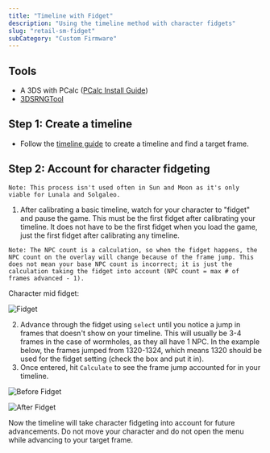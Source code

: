 ```yaml
---
title: "Timeline with Fidget"
description: "Using the timeline method with character fidgets"
slug: "retail-sm-fidget"
subCategory: "Custom Firmware"
---
```


## Tools

- A 3DS with PCalc ([PCalc Install Guide](https://www.pokemonrng.com/misc-3ds-installing-pcalc))
- [3DSRNGTool](https://github.com/wwwwwwzx/3DSRNGTool/releases)

## Step 1: Create a timeline

- Follow the [timeline guide](https://www.pokemonrng.com/retail-sm-timeline) to create a timeline and find a target frame.

## Step 2: Account for character fidgeting

```
Note: This process isn't used often in Sun and Moon as it's only viable for Lunala and Solgaleo.
```

1. After calibrating a basic timeline, watch for your character to "fidget" and pause the game. This must be the first fidget after calibrating your timeline. It does not have to be the first fidget when you load the game, just the first fidget after calibrating any timeline.

```
Note: The NPC count is a calculation, so when the fidget happens, the NPC count on the overlay will change because of the frame jump. This does not mean your base NPC count is incorrect; it is just the calculation taking the fidget into account (NPC count = max # of frames advanced - 1).
```

Character mid fidget:

![Fidget](/images/Sun-Moon/Fidget-Timeline/Fidget.png)

2. Advance through the fidget using `select` until you notice a jump in frames that doesn't show on your timeline. This will usually be 3-4 frames in the case of wormholes, as they all have 1 NPC. In the example below, the frames jumped from 1320-1324, which means 1320 should be used for the fidget setting (check the box and put it in).
3. Once entered, hit `Calculate` to see the frame jump accounted for in your timeline.

![Before Fidget](/images/Sun-Moon/Fidget-Timeline/Before.jpg)

![After Fidget](/images/Sun-Moon/Fidget-Timeline/After.jpg)

Now the timeline will take character fidgeting into account for future advancements. Do not move your character and do not open the menu while advancing to your target frame.
